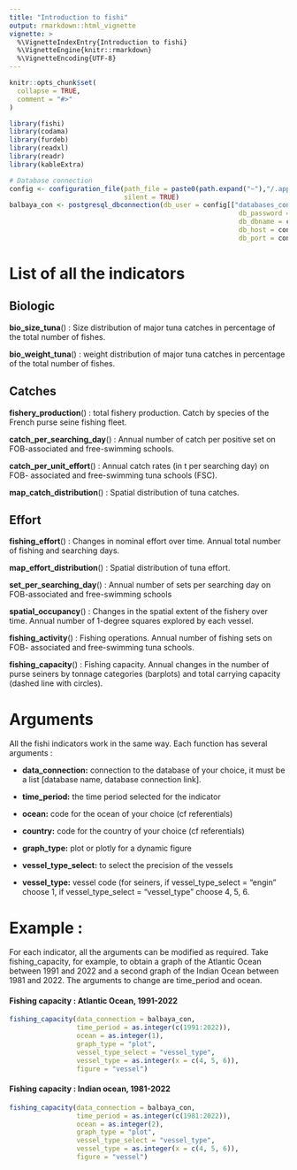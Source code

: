 ```yaml
---
title: "Introduction to fishi"
output: rmarkdown::html_vignette
vignette: >
  %\VignetteIndexEntry{Introduction to fishi}
  %\VignetteEngine{knitr::rmarkdown}
  %\VignetteEncoding{UTF-8}
---
```


```r
knitr::opts_chunk$set(
  collapse = TRUE,
  comment = "#>"
)
```

```r
library(fishi)
library(codama)
library(furdeb)
library(readxl)
library(readr)
library(kableExtra)

# Database connection
config <- configuration_file(path_file = paste0(path.expand("~"),"/.appconfig/indicator_glossary/configuration_file_fishi.yml"),
                             silent = TRUE)
balbaya_con <- postgresql_dbconnection(db_user = config[["databases_configuration"]][["balbaya_vmot5"]][["login"]],
                                                          db_password = config[["databases_configuration"]][["balbaya_vmot5"]][["password"]],
                                                          db_dbname = config[["databases_configuration"]][["balbaya_vmot5"]][["dbname"]],
                                                          db_host = config[["databases_configuration"]][["balbaya_vmot5"]][["host"]],
                                                          db_port = config[["databases_configuration"]][["balbaya_vmot5"]][["port"]])
```

# List of all the indicators

## Biologic

**bio_size_tuna**() : Size distribution of major tuna catches in percentage of the total number of fishes.

**bio_weight_tuna**() : weight distribution of major tuna catches in percentage of the total number of fishes.

## Catches

**fishery_production**() : total fishery production. Catch by species of the French purse seine fishing fleet.

**catch_per_searching_day**() : Annual number of catch per positive set on FOB-associated and free-swimming schools.

**catch_per_unit_effort**() : Annual catch rates (in t per searching day) on FOB- associated and free-swimming tuna schools (FSC).

**map_catch_distribution**() : Spatial distribution of tuna catches.

## Effort

**fishing_effort**() : Changes in nominal effort over time. Annual total number of fishing and searching days.

**map_effort_distribution**() : Spatial distribution of tuna effort.

**set_per_searching_day**() : Annual number of sets per searching day on FOB-associated and free-swimming schools

**spatial_occupancy**() : Changes in the spatial extent of the fishery over time. Annual number of 1-degree squares explored by each vessel.

**fishing_activity**() : Fishing operations. Annual number of fishing sets on FOB- associated and free-swimming tuna schools.

**fishing_capacity**() : Fishing capacity. Annual changes in the number of purse seiners by tonnage categories (barplots) and total carrying capacity (dashed line with circles).

# 

# Arguments

All the fishi indicators work in the same way. Each function has several arguments :

-   **data_connection:** connection to the database of your choice, it must be a list [database name, database connection link].

-   **time_period:** the time period selected for the indicator

-   **ocean:** code for the ocean of your choice (cf referentials)

-   **country:** code for the country of your choice (cf referentials)

-   **graph_type:** plot or plotly for a dynamic figure

-   **vessel_type_select:** to select the precision of the vessels

-   **vessel_type:** vessel code (for seiners, if vessel_type_select = "engin" choose 1, if vessel_type_select = "vessel_type" choose 4, 5, 6.

# 

# Example :

For each indicator, all the arguments can be modified as required. Take fishing_capacity, for example, to obtain a graph of the Atlantic Ocean between 1991 and 2022 and a second graph of the Indian Ocean between 1981 and 2022. The arguments to change are time_period and ocean.

#### Fishing capacity : Atlantic Ocean, 1991-2022

```r
fishing_capacity(data_connection = balbaya_con,
                 time_period = as.integer(c(1991:2022)), 
                 ocean = as.integer(1),
                 graph_type = "plot",
                 vessel_type_select = "vessel_type",
                 vessel_type = as.integer(x = c(4, 5, 6)),
                 figure = "vessel")
```

#### 

#### Fishing capacity : Indian ocean, 1981-2022

```r
fishing_capacity(data_connection = balbaya_con,
                 time_period = as.integer(c(1981:2022)), 
                 ocean = as.integer(2),
                 graph_type = "plot",
                 vessel_type_select = "vessel_type",
                 vessel_type = as.integer(x = c(4, 5, 6)),
                 figure = "vessel")
```
